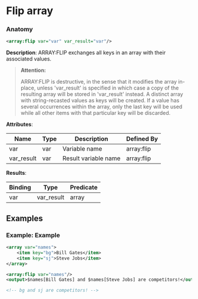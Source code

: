 # Flip array

### Anatomy

```xml
<array:flip var="var" var_result="var"/>
```

 **Description**:
 ARRAY:FLIP exchanges all keys in an array with their associated values.


> **Attention:**
>
> ARRAY:FLIP is destructive, in the sense that it modifies the array in-place, unless 'var_result' is specified in which case a copy of the resulting array will be stored in 'var_result' instead. A distinct array with string-recasted values as keys will be created. If a value has several occurrences within the array, only the last key will be used while all other items with that particular key will be discarded.

**Attributes**:

| Name | Type | Description | Defined By |
| ---- | ---- | ----------- | ---------- |
| var | var | Variable name | array:flip |
| var_result | var | Result variable name | array:flip |


**Results**:

| Binding | Type | Predicate |
| ------- | ---- | --------- |
| var|var_result | array | no-result-propagation |


## Examples

### Example: Example

```xml
<array var="names">
	<item key="bg">Bill Gates</item>
	<item key="sj">Steve Jobs</item>
</array>

<array:flip var="names"/>
<output>$names[Bill Gates] and $names[Steve Jobs] are competitors!</output>

<!-- bg and sj are competitors! -->
```


